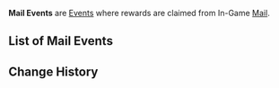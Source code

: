 {{Terminology Infobox
|image = 
|type  = Event Types
}}
'''Mail Events''' are [[Events]] where rewards are claimed from In-Game [[Mail]].

==List of Mail Events==
{{Events by Category Table|Mail Events}}

==Change History==
{{Change History|1.0}}